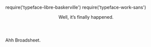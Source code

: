 require('typeface-libre-baskerville')
require('typeface-work-sans')

<Metatags
  title="Brettsheet | CSS Grid a day"
  description="An example of using CSS grid every day, from May 1–31st, 2019."
  thumbnail=""
  url="https://cssgrid31.brett.cool"
  pathname="/"
/>

<div className={LayoutStyles.container}>
  <Header/>

  <Story
    title="Mane Liquor finally runs out of Colonial Inquest 2018"
    category="Food &amp; Drink"
    type="primary">
    Well, it’s finally happened.
  </Story>
</div>

<Footer date={4} prev={true}>

Ahh Broadsheet.

</Footer>
